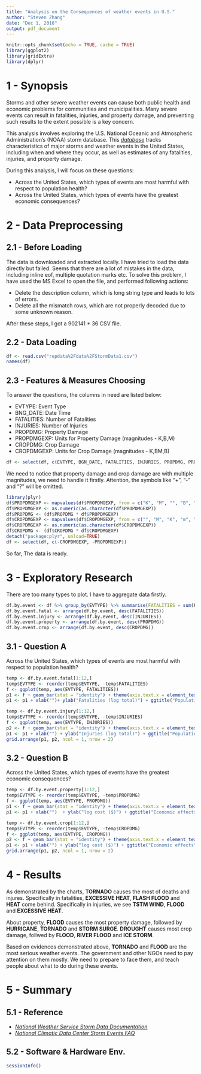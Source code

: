 ```yaml
---
title: "Analysis on the Consequences of weather events in U.S."
author: "Steven Zhang"
date: "Dec 1, 2016"
output: pdf_document
---
```


```r
knitr::opts_chunk$set(echo = TRUE, cache = TRUE)
library(ggplot2)
library(gridExtra)
library(dplyr)
```

# 1 - Synopsis

Storms and other severe weather events can cause both public health and economic problems for communities and municipalities. Many severe events can result in fatalities, injuries, and property damage, and preventing such results to the extent possible is a key concern.

This analysis involves exploring the U.S. National Oceanic and Atmospheric Administration's (NOAA) storm database. This *[database](https://d396qusza40orc.cloudfront.net/repdata%2Fdata%2FStormData.csv.bz2)* tracks characteristics of major storms and weather events in the United States, including when and where they occur, as well as estimates of any fatalities, injuries, and property damage. 

During this analysis, I will focus on these questions:

 - Across the United States, which types of events are most harmful with respect to population health?
 - Across the United States, which types of events have the greatest economic consequences?

# 2 - Data Preprocessing

## 2.1 - Before Loading

The data is downloaded and extracted locally. I have tried to load the data directly but failed. Seems that there are a lot of mistakes in the data, including inline eof, multiple quotation marks etc. To solve this problem, I have used the MS Excel to open the file, and performed following actions:

- Delete the description column, which is long string type and leads to lots of errors.
- Delete all the mismatch rows, which are not properly decoded due to some unknown reason.

After these steps, I got a 902141 * 36 CSV file.

## 2.2 - Data Loading

```r
df <- read.csv("repdata%2Fdata%2FStormData1.csv")
names(df)
```

## 2.3 - Features & Measures Choosing

To answer the questions, the columns in need are listed below:

- EVTYPE: Event Type
- BNG_DATE: Date Time
- FATALITIES: Number of Fatalities
- INJURIES: Number of Injuries
- PROPDMG: Property Damage
- PROPDMGEXP: Units for Property Damage (magnitudes - K,B,M)
- CROPDMG: Crop Damage
- CROPDMGEXP: Units for Crop Damage (magnitudes - K,BM,B)

```r
df <- select(df, c(EVTYPE, BGN_DATE, FATALITIES, INJURIES, PROPDMG, PROPDMGEXP, CROPDMG, CROPDMGEXP))
```

We need to notice that property damage and crop damage are with multiple magnitudes, we need to handle it firstly. Attention, the symbols like "+", "-" and "?" will be omitted.

```r
library(plyr)
df$PROPDMGEXP <- mapvalues(df$PROPDMGEXP, from = c("K", "M", "", "B", "m", "+", "0", "5", "6", "?", "4", "2", "3", "h", "7", "H", "-", "1", "8"), to = c(10^3, 10^6, 1, 10^9, 10^6, 0, 1, 10^5, 10^6, 0, 10^4, 10^2, 10^3, 10^2, 10^7, 10^2, 0, 10, 10^8))
df$PROPDMGEXP <- as.numeric(as.character(df$PROPDMGEXP))
df$PROPDMG <- (df$PROPDMG * df$PROPDMGEXP)
df$CROPDMGEXP <- mapvalues(df$CROPDMGEXP, from = c("", "M", "K", "m", "B", "?", "0", "k", "2"), to = c(1, 10^6, 10^3, 10^6, 10^9, 0, 1, 10^3, 10^2))
df$CROPDMGEXP <- as.numeric(as.character(df$CROPDMGEXP))
df$CROPDMG <- (df$CROPDMG * df$CROPDMGEXP)
detach("package:plyr", unload=TRUE)
df <- select(df, c(-CROPDMGEXP, -PROPDMGEXP))
```

So far, The data is ready.

# 3 - Exploratory Research

There are too many types to plot. I have to aggregate data firstly. 

```r
df.by.event <- df %>% group_by(EVTYPE) %>% summarise(FATALITIES = sum(FATALITIES), INJURIES = sum(INJURIES), PROPDMG = sum(PROPDMG), CROPDMG = sum(CROPDMG))
df.by.event.fatal <- arrange(df.by.event, desc(FATALITIES))
df.by.event.injury <- arrange(df.by.event, desc(INJURIES))
df.by.event.property <- arrange(df.by.event, desc(PROPDMG))
df.by.event.crop <- arrange(df.by.event, desc(CROPDMG))
```

## 3.1 - Question A

Across the United States, which types of events are most harmful with respect to population health?

```r
temp <- df.by.event.fatal[1:12,]
temp$EVTYPE <- reorder(temp$EVTYPE, -temp$FATALITIES)
f <- ggplot(temp, aes(EVTYPE, FATALITIES))
p1 <- f + geom_bar(stat = "identity") + theme(axis.text.x = element_text(angle = 45, hjust = 1))
p1 <- p1 + xlab("")+ ylab("Fatalities (log total)") + ggtitle("Population Health Impact - Fatalities")+ scale_y_log10()
```

```r
temp <- df.by.event.injury[1:12,]
temp$EVTYPE <- reorder(temp$EVTYPE, -temp$INJURIES)
f <- ggplot(temp, aes(EVTYPE, INJURIES))
p2 <- f + geom_bar(stat = "identity") + theme(axis.text.x = element_text(angle = 45, hjust = 1))
p1 <- p1 + xlab("") + ylab("Injuries (log total)") + ggtitle("Population Health Impact - Injuries")+ scale_y_log10()
grid.arrange(p1, p2, ncol = 1, nrow = 2)
```

## 3.2 - Question B

Across the United States, which types of events have the greatest economic consequences?

```r
temp <- df.by.event.property[1:12,]
temp$EVTYPE <- reorder(temp$EVTYPE, -temp$PROPDMG)
f <- ggplot(temp, aes(EVTYPE, PROPDMG))
p1 <- f + geom_bar(stat = "identity") + theme(axis.text.x = element_text(angle = 45, hjust = 1))
p1 <- p1 + xlab("")  + ylab("log cost ($)") + ggtitle("Economic effects")+ scale_y_log10()
```

```r
temp <- df.by.event.crop[1:12,]
temp$EVTYPE <- reorder(temp$EVTYPE, -temp$CROPDMG)
f <- ggplot(temp, aes(EVTYPE, CROPDMG))
p2 <- f + geom_bar(stat = "identity") + theme(axis.text.x = element_text(angle = 45, hjust = 1))
p1 <- p1 + xlab("") + ylab("log cost ($)") + ggtitle("Economic effects")+ scale_y_log10()
grid.arrange(p1, p2, ncol = 1, nrow = 2)
```

# 4 - Results

As demonstrated by the charts, **TORNADO** causes the most of deaths and injures. Specifically in fatalities, **EXCESSIVE HEAT**, **FLASH FLOOD** and **HEAT** come behind. Specifically in injuries, we see **TSTM WIND**, **FLOOD** and **EXCESSIVE HEAT**.

About property, **FLOOD** causes the most property damage, followed by **HURRICANE**, **TORNADO** and **STORM SURGE**.
**DROUGHT** causes most crop damage, follwed by **FLOOD**, **RIVER FLOOD** and **ICE STORM**.

Based on evidences demonstrated above, **TORNADO** and **FLOOD** are the most serious weather events. The government and other NGOs need to pay attention on them mostly. We need to prepare to face them, and teach people about what to do during these events.

# 5 - Summary

## 5.1 - Reference

- *[National Weather Service Storm Data Documentation](https://d396qusza40orc.cloudfront.net/repdata%2Fpeer2_doc%2Fpd01016005curr.pdf)*
- *[National Climatic Data Center Storm Events FAQ](https://d396qusza40orc.cloudfront.net/repdata%2Fpeer2_doc%2FNCDC%20Storm%20Events-FAQ%20Page.pdf)*

## 5.2 - Software & Hardware Env.

```r
sessionInfo()
```